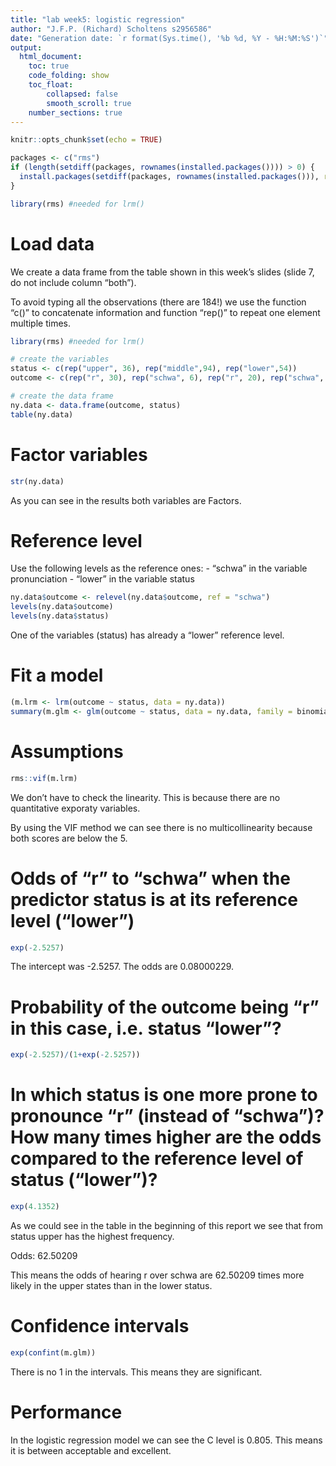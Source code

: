 ---
title: "lab week5: logistic regression"
author: "J.F.P. (Richard) Scholtens s2956586"
date: "Generation date: `r format(Sys.time(), '%b %d, %Y - %H:%M:%S')`"
output: 
  html_document:
    toc: true
    code_folding: show
    toc_float: 
        collapsed: false
        smooth_scroll: true
    number_sections: true
---

```{r setup, include=FALSE}
knitr::opts_chunk$set(echo = TRUE)

packages <- c("rms")
if (length(setdiff(packages, rownames(installed.packages()))) > 0) {
  install.packages(setdiff(packages, rownames(installed.packages())), repos='http://cran.us.r-project.org') 
}

library(rms) #needed for lrm()
```

# Load data

We create a data frame from the table shown in this week's slides (slide 7, do not include column "both").

To avoid typing all the observations (there are 184!) we use the function "c()" to concatenate information and function "rep()" to repeat one element multiple times.

```{r 1load, message=FALSE}
library(rms) #needed for lrm()

# create the variables
status <- c(rep("upper", 36), rep("middle",94), rep("lower",54))
outcome <- c(rep("r", 30), rep("schwa", 6), rep("r", 20), rep("schwa", 74), rep("r", 4), rep("schwa", 50))

# create the data frame
ny.data <- data.frame(outcome, status)
table(ny.data) 
```


# Factor variables

```{r, fig.width=5, fig.height=5}
str(ny.data)
```

As you can see in the results both variables are Factors.

# Reference level

Use the following levels as the reference ones:
- "schwa" in the variable pronunciation
- "lower" in the variable status

```{r, fig.width=5, fig.height=5}
ny.data$outcome <- relevel(ny.data$outcome, ref = "schwa")
levels(ny.data$outcome)
levels(ny.data$status)
```

One of the variables (status) has already a "lower" reference level.


# Fit a model


```{r, fig.width=5, fig.height=5}
(m.lrm <- lrm(outcome ~ status, data = ny.data))
summary(m.glm <- glm(outcome ~ status, data = ny.data, family = binomial))

```

# Assumptions

```{r, fig.width=5, fig.height=5}
rms::vif(m.lrm)
```

We don't have to check the linearity. This is because there are no quantitative exporaty variables.

By using the VIF method we can see there is no multicollinearity because both scores are below the 5.


# Odds of "r" to "schwa" when the predictor status is at its reference level ("lower")

```{r, fig.width=5, fig.height=5}
exp(-2.5257)
```

The intercept was -2.5257. The odds are 0.08000229.


# Probability of the outcome being "r" in this case, i.e. status "lower"?


```{r, fig.width=5, fig.height=5}
exp(-2.5257)/(1+exp(-2.5257))

```

# In which status is one more prone to pronounce "r" (instead of "schwa")? How many times higher are the odds compared to the reference level of status ("lower")?

```{r, fig.width=5, fig.height=5}
exp(4.1352)

```


As we could see in the table in the beginning of this report we see that from status upper has the highest frequency. 


Odds: 62.50209

This means the odds of hearing r over schwa are 62.50209 times more likely in the upper states than in the lower status.

# Confidence intervals

```{r, fig.width=5, fig.height=5}

exp(confint(m.glm))

```

There is no 1 in the intervals. This means they are significant.

# Performance

In the logistic regression model we can see the C level is 0.805. This means it is between acceptable and excellent.
